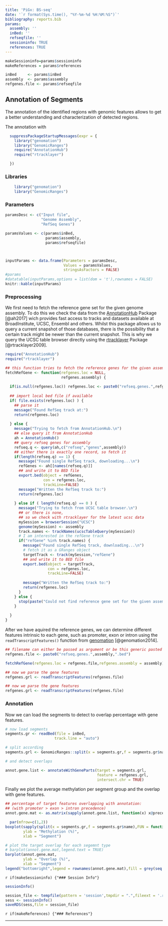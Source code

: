 ```yaml
---
title: 'PiGx: BS-seq'
date: '`r format(Sys.time(), "%Y-%m-%d %H:%M:%S")`'
bibliography: reports.bib
params:
  assembly: ''
  inBed: '' 
  refseqfile: '' 
  sessioninfo: TRUE
  references: TRUE
---
```


```r
makeSessioninfo=params$sessioninfo
makeReferences = params$references
```


```r

inBed     <- params$inBed
assembly  <- params$assembly
refgenes.file <- params$refseqfile
```

## Annotation of Segments

The annotation of the identified regions with genomic features allows to get a better understanding and characterization of detected regions. 

The annotation with 

```r

  suppressPackageStartupMessages(expr = {
    library("genomation")
    library("GenomicRanges")
    require("AnnotationHub")
    require("rtracklayer")

  })
```

### Libraries
```r

    library("genomation")
    library("GenomicRanges")

```

### Parameters
```r

paramsDesc <- c("Input file",
                "Genome Assembly",
                "RefSeq Genes")

paramsValues <- c(params$inBed,
                  params$assembly,
                  params$refseqfile)



inputParams <- data.frame(Parameters = paramsDesc,
                          Values = paramsValues,
                          stringsAsFactors = FALSE)
#params
#datatable(inputParams,options = list(dom = 't'),rownames = FALSE)
knitr::kable(inputParams)
```




### Preprocessing

We first need to fetch the reference gene set for the given genome assembly. To do this we check the data from the [AnnotationHub](http://bioconductor.org/packages/release/bioc/html/AnnotationHub.html) Package [@ah2017] wich provides fast access to tracks and datasets available at BroadInstitute, UCSC, Ensembl and others. Whilst this package allows us to query a current snapshot of those databases, there is the possibility that a certain track might be newer than the current snapshot. This is why we query the UCSC table browser directly using the [rtracklayer](http://bioconductor.org/packages/release/bioc/html/rtracklayer.html) Package [@rtracklayer2009].




```r

require("AnnotationHub")
require("rtracklayer")

## this function tries to fetch the reference genes for the given assembly
fetchRefGene <- function(refgenes.loc = NULL,
                         refgenes.assembly) {
  
  if(is.null(refgenes.loc)) refgenes.loc <- paste0("refseq.genes.",refgenes.assembly,".bed")
  
  ## import local bed file if available
  if( file.exists(refgenes.loc) ) {
    ## parse it 
    message("Found RefSeq track at:")
    return(refgenes.loc)
    
  } else {
    message("Trying to fetch from AnnotationHub.\n")
    ## else query it from AnnotationHub 
    ah = AnnotationHub()
    ## query refseq genes for assembly
    refseq.q <- query(ah,c("refseq","genes",assembly))
    ## either there is exactly one record, so fetch it
    if(length(refseq.q) == 1) {
      message("Found single RefSeq track, downloading...\n")
      refGenes <- ah[[names(refseq.q)]]
      ## and write it to BED file
      export.bed(object = refGenes,
                 con = refgenes.loc,
                 trackLine=FALSE)
      message("Written the RefSeq track to:")
      return(refgenes.loc)
      
    } else if ( length(refseq.q) == 0 ) { 
      message("Trying to fetch from UCSC table browser.\n")
      ## or there is none, 
      ## so we check with rtracklayer for the latest ucsc data
      mySession = browserSession("UCSC")
      genome(mySession) <- assembly
      track.names <- trackNames(ucscTableQuery(mySession))
      # I am interested in the refGene track 
      if("refGene" %in% track.names) {
        message("Found single RefSeq track, downloading...\n")
        # fetch it as a GRanges object 
        targetTrack <- track(mySession,"refGene")
        ## and write it to BED file
        export.bed(object = targetTrack,
                   con = refgenes.loc,
                   trackLine=FALSE)
        
        message("Written the RefSeq track to:")
        return(refgenes.loc)
      } 
    } else {
      stop(paste("Could not find reference gene set for the given assembly <'",assembly,"'>." ))
    }
    
  }
}
```


After we have aquired the reference genes, we can determine different features intrinsic to each gene, such as promoter, exon or intron using the `readTranscriptFeatures()` function from [genomation](http://bioinformatics.mdc-berlin.de/genomation/) [@genomation2014]. 


```r

## filename can either be passed as argument or be this generic pasted one
refgenes.file <- paste0("refseq.genes.",assembly,".bed")

fetchRefGene(refgenes.loc = refgenes.file,refgenes.assembly = assembly)

## now we parse the gene features
refgenes.grl <- readTranscriptFeatures(refgenes.file)
```

```r

## now we parse the gene features
refgenes.grl <- readTranscriptFeatures(refgenes.file)
```

### Annotation

Now we can load the segments to detect to overlap percentage with gene features.

```r

# now load segments 
segments.gr <- readBed(file = inBed,
                      track.line = "auto")

# split according
segments.grl <- GenomicRanges::split(x = segments.gr,f = segments.gr$name)

# and detect overlaps 

annot.gene.list <- annotateWithGeneParts(target = segments.grl,
                                         feature = refgenes.grl,
                                         intersect.chr = TRUE)

```


Finally we plot the average methylation per segment group and the overlap with gene features.
```r
## percentage of target features overlapping with annotation:
## (with promoter > exon > intron precedence)
annot.gene.mat <- as.matrix(sapply(annot.gene.list, function(x) x@precedence))

  par(mfrow=c(1,2))
boxplot(sapply(split(x = segments.gr,f = segments.gr$name),FUN = function(x) x$score),
        ylab = "Methylation (%)",
        xlab = "Segment")

# plot the target overlap for each segemnt type
# barplot(annot.gene.mat,legend.text = TRUE)
barplot(annot.gene.mat,
        ylab = "Overlap (%)",
        xlab = "Segment")
legend("bottomright",legend = rownames(annot.gene.mat),fill = grey(seq.int(0,1,length.out = ncol(annot.gene.mat))))

```


`r if(makeSessioninfo) {"### Session Info"}`

```r
sessionInfo()
```


<!-- this section is used to generate a merged sessioninfo from multiple reports -->
```r
session_file <- tempfile(pattern = 'session',tmpdir = ".",fileext = '.rds')
sess <- sessionInfo()
saveRDS(sess,file = session_file)
```


`r if(makeReferences) {"### References"}`

********


